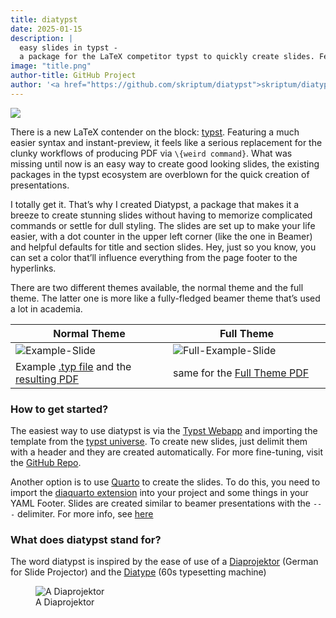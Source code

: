 ```yaml
---
title: diatypst
date: 2025-01-15
description: |
  easy slides in typst - 
  a package for the LaTeX competitor typst to quickly create slides. Featuring a simple syntax, sensible styling and adjustable aestethics
image: "title.png"
author-title: GitHub Project
author: '<a href="https://github.com/skriptum/diatypst">skriptum/diatypst</a>'
---
```


![](./title.png)

There is a new LaTeX contender on the block: [typst](typst.app). Featuring a much easier syntax and instant-preview, it feels like a serious replacement for the clunky workflows of producing PDF via `\{weird command}`. What was missing until now is an easy way to create good looking slides, the existing packages in the typst ecosystem are overblown for the quick creation of presentations.

I totally get it. That's why I created Diatypst, a package that makes it a breeze to create stunning slides without having to memorize complicated commands or settle for dull styling. The slides are set up to make your life easier, with a dot counter in the upper left corner (like the one in Beamer) and helpful defaults for title and section slides. Hey, just so you know, you can set a color that'll influence everything from the page footer to the hyperlinks. 

There are two different themes available, the normal theme and the full theme. The latter one is more like a fully-fledged beamer theme that's used a lot in academia.

| Normal Theme                                                 | Full Theme                                                   |
| ------------------------------------------------------------ | ------------------------------------------------------------ |
| ![Example-Slide](./Example-Slide.png)                        | ![Full-Example-Slide](./Full-Example-Slide.png)              |
| Example [.typ file](https://github.com/skriptum/diatypst/blob/main/example/example.typ) and the [resulting PDF](https://raw.githubusercontent.com/skriptum/diatypst/refs/heads/main/example/example.pdf) | same for the [Full Theme PDF](https://raw.githubusercontent.com/skriptum/diatypst/refs/heads/main/example/example_full.pdf) |

### How to get started?

The easiest way to use diatypst is via the [Typst Webapp](https://typst.app) and importing the template from the [typst universe](https://typst.app/universe/package/diatypst/). To create new slides, just delimit them with a header and they are created automatically. For more fine-tuning, visit the [GitHub Repo](https://github.com/skriptum/diatypst).

Another option is to use [Quarto](quarto.org) to create the slides. To do this, you need to import the [diaquarto extension](https://quarto.org/docs/extensions/listing-formats.html) into your project and some things in your YAML Footer. Slides are created similar to beamer presentations with the `---` delimiter. For more info, see [here](https://raw.githubusercontent.com/skriptum/diatypst/refs/heads/main/example/example_full.pdf)

### What does diatypst stand for?

The word diatypst is inspired by the ease of use of a [Diaprojektor](https://de.wikipedia.org/wiki/Diaprojektor) (German for Slide Projector) and the [Diatype](https://en.wikipedia.org/wiki/Diatype_(machine)) (60s typesetting machine)

![A Diaprojektor](./diaprojektor.png)

